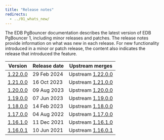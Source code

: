 ```yaml
---
title: "Release notes"
redirects:
  - ../01_whats_new/
---
```


The EDB PgBouncer documentation describes the latest version of EDB PgBouncer 1, including minor releases and patches. The release notes provide information on what was new in each release. For new functionality introduced in a minor or patch release, the content also indicates the release that introduced the feature.

|            Version             | Release date |                               Upstream merges                                |
| ------------------------------ | ------------ | ---------------------------------------------------------------------------- |
| [1.22.0.0](03_12200_rel_notes) | 29 Feb 2024  | Upstream [1.22.0.0](https://www.pgbouncer.org/changelog.html#pgbouncer-122x) |
| [1.21.0.0](04_12100_rel_notes) | 16 Oct 2023  | Upstream [1.21.0.0](https://www.pgbouncer.org/changelog.html#pgbouncer-121x) |
| [1.20.0.0](05_12000_rel_notes) | 09 Aug 2023  | Upstream [1.20.0.0](https://www.pgbouncer.org/changelog.html#pgbouncer-120x) |
| [1.19.0.0](06_11900_rel_notes) | 07 Jun 2023  | Upstream [1.19.0.0](https://www.pgbouncer.org/changelog.html#pgbouncer-119x) |
| [1.18.0.0](07_11800_rel_notes) | 14 Feb 2023  | Upstream [1.18.0.0](https://www.pgbouncer.org/changelog.html#pgbouncer-118x) |
| [1.17.0.0](08_11700_rel_notes) | 04 Aug 2022  | Upstream [1.17.0.0](https://www.pgbouncer.org/changelog.html#pgbouncer-117x) |
| [1.16.1.0](09_11610_rel_notes) | 11 Dec 2021  | Upstream [1.16.1.0](https://www.pgbouncer.org/changelog.html#pgbouncer-116x) |
| [1.16.0.1](10_11601_rel_notes) | 10 Jun 2021  | Upstream [1.16.0.1](https://www.pgbouncer.org/changelog.html#pgbouncer-116x) |

